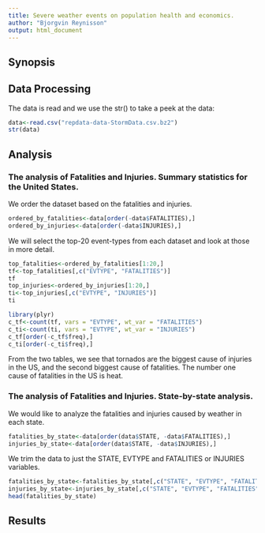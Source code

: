 ```yaml
---
title: Severe weather events on population health and economics.
author: "Bjorgvin Reynisson"
output: html_document
---
```


## Synopsis

## Data Processing

The data is read and we use the str() to take a peek at the data:

```r
data<-read.csv("repdata-data-StormData.csv.bz2")
str(data)
```

## Analysis

### The analysis of Fatalities and Injuries. Summary statistics for the United States.
We order the dataset based on the fatalities and injuries.

```r
ordered_by_fatalities<-data[order(-data$FATALITIES),]
ordered_by_injuries<-data[order(-data$INJURIES),]
```

We will select the top-20 event-types from each dataset and look at those in more detail.

```r
top_fatalities<-ordered_by_fatalities[1:20,]
tf<-top_fatalities[,c("EVTYPE", "FATALITIES")]
tf
top_injuries<-ordered_by_injuries[1:20,]
ti<-top_injuries[,c("EVTYPE", "INJURIES")]
ti
```

```r
library(plyr)
c_tf<-count(tf, vars = "EVTYPE", wt_var = "FATALITIES")
c_ti<-count(ti, vars = "EVTYPE", wt_var = "INJURIES")
c_tf[order(-c_tf$freq),]
c_ti[order(-c_ti$freq),]
```

From the two tables, we see that tornados are the biggest cause of injuries in the US, and the second biggest cause of fatalities. The number one cause of fatalities in the US is heat. 

### The analysis of Fatalities and Injuries. State-by-state analysis.

We would like to analyze the fatalities and injuries caused by weather in each state.

```r
fatalities_by_state<-data[order(data$STATE, -data$FATALITIES),]
injuries_by_state<-data[order(data$STATE, -data$INJURIES),]
```

We trim the data to just the STATE, EVTYPE and FATALITIES or INJURIES variables.

```r
fatalities_by_state<-fatalities_by_state[,c("STATE", "EVTYPE", "FATALITIES")]
injuries_by_state<-injuries_by_state[,c("STATE", "EVTYPE", "FATALITIES")]
head(fatalities_by_state)
```


## Results













